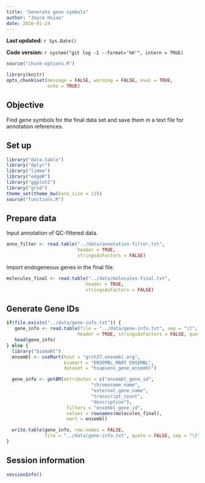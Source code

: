 ```yaml
---
title: "Generate gene symbols"
author: "Joyce Hsiao"
date: 2016-01-24
---
```


**Last updated:** `r Sys.Date()`

**Code version:** `r system("git log -1 --format='%H'", intern = TRUE)`

```r
source("chunk-options.R")

library(knitr)
opts_chunk$set(message = FALSE, warning = FALSE, eval = TRUE, 
               echo = TRUE)
```


## Objective

Find gene symbols for the final data set and save them in a text file for annotation references.

## Set up

```r
library("data.table")
library("dplyr")
library("limma")
library("edgeR")
library("ggplot2")
library("grid")
theme_set(theme_bw(base_size = 12))
source("functions.R")
```


## Prepare data

Input annotation of QC-filtered data.

```r
anno_filter <- read.table("../data/annotation-filter.txt", 
                          header = TRUE,
                          stringsAsFactors = FALSE)
```


Import endogeneous genes in the final file.

```r
molecules_final <- read.table("../data/molecules-final.txt", 
                             header = TRUE, 
                             stringsAsFactors = FALSE)
```


## Generate Gene IDs


```r
if(file.exists("../data/gene-info.txt")) {
   gene_info <- read.table(file = "../data/gene-info.txt", sep = "\t",
                          header = TRUE, stringsAsFactors = FALSE, quote = "")
   head(gene_info)
} else {
  library("biomaRt")
  ensembl <- useMart(host = "grch37.ensembl.org",
                     biomart = "ENSEMBL_MART_ENSEMBL",
                     dataset = "hsapiens_gene_ensembl")

  gene_info <- getBM(attributes = c("ensembl_gene_id", 
                               "chromosome_name",
                               "external_gene_name", 
                               "transcript_count",
                               "description"),
                      filters = "ensembl_gene_id",
                      values = rownames(molecules_final),
                      mart = ensembl)

  write.table(gene_info, row.names = FALSE,
              file = "../data/gene-info.txt", quote = FALSE, sep = "\t") 
}
```






## Session information

```r
sessionInfo()
```
